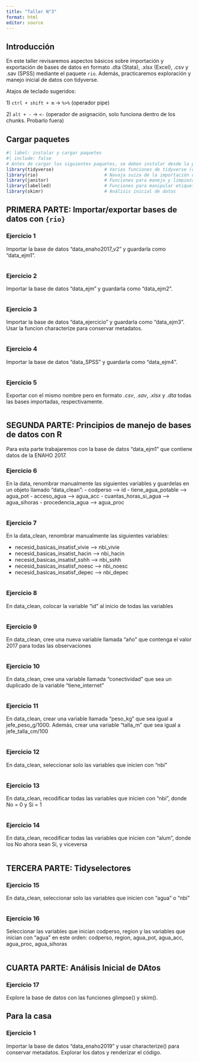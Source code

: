 ```yaml
---
title: "Taller N°3"
format: html
editor: source
---
```


## Introducción

En este taller revisaremos aspectos básicos sobre importación y exportación de bases de datos en formato .dta (Stata), .xlsx (Excel), .csv y .sav (SPSS) mediante el paquete `rio`. Además, practicaremos exploración y manejo inicial de datos con tidyverse.

Atajos de teclado sugeridos:

1\) `ctrl + shift + m` -\> `%>%` (operador pipe)

2\) `alt + -` -\> `<-` (operador de asignación, solo funciona dentro de los chunks. Probarlo fuera)

## Cargar paquetes

```r
#| label: instalar y cargar paquetes
#| include: false
# Antes de cargar los siguientes paquetes, se deben instalar desde la pestaña "Packages".
library(tidyverse)                   # Varias funciones de tidyverse (dplyr, ggplot2, etc.)
library(rio)                         # Navaja suiza de la importación de datos
library(janitor)                     # Funciones para manejo y limpieza de datos (p. ej, get_dupes)
library(labelled)                    # Funciones para manipular etiquetas: set_variable_labels()
library(skimr)                       # Análisis inicial de datos
```

## PRIMERA PARTE: Importar/exportar bases de datos con `{rio}`

### Ejercicio 1

Importar la base de datos "data_enaho2017_v2" y guardarla como "data_ejm1". 

```r

```

### Ejercicio 2

Importar la base de datos "data_ejm" y guardarla como "data_ejm2". 

```r

```

### Ejercicio 3

Importar la base de datos "data_ejercicio" y guardarla como "data_ejm3". Usar la funcion characterize para conservar metadatos.

```r

```

### Ejercicio 4

Importar la base de datos "data_SPSS" y guardarla como "data_ejm4". 

```r

```

### Ejercicio 5

Exportar con el mismo nombre pero en formato *.csv*, *.sav*, *.xlsx* y *.dta* todas las bases importadas, respectivamente. 

```r

```

## SEGUNDA PARTE: Principios de manejo de bases de datos con R

Para esta parte trabajaremos con la base de datos "data_ejm1" que contiene datos de la ENAHO 2017. 

### Ejercicio 6

En la data, renombrar manualmente las siguientes variables y guardelas en un objeto llamado "data_clean":
- codperso --> id
- tiene_agua_potable --> agua_pot
- acceso_agua --> agua_acc
- cuantas_horas_si_agua --> agua_sihoras
- procedencia_agua --> agua_proc


```r

```

### Ejercicio 7

En la data_clean, renombrar manualmente las siguientes variables:

- necesid_basicas_insatisf_vivie --> nbi_vivie
- necesid_basicas_insatist_hacin --> nbi_hacin
- necesid_basicas_insatisf_sshh --> nbi_sshh
- necesid_basicas_insatisf_noesc  --> nbi_noesc
- necesid_basicas_insatisf_depec --> nbi_depec

```r

```

### Ejercicio 8

En data_clean, colocar la variable "id" al inicio de todas las variables 

```r

```


### Ejercicio 9

En data_clean, cree una nueva variable llamada "año" que contenga el valor 2017 para todas las observaciones

```r

```

### Ejercicio 10

En data_clean, cree una variable llamada "conectividad" que sea un duplicado de la variable "tiene_internet"

```r

```

### Ejercicio 11

En data_clean, crear una variable llamada "peso_kg" que sea igual a jefe_peso_g/1000. Además, crear una variable "talla_m" que sea igual a jefe_talla_cm/100

```r

```

### Ejercicio 12

En data_clean, seleccionar solo las variables que inicien con "nbi"

```r

```


### Ejercicio 13

En data_clean, recodificar todas las variables que inicien con "nbi", donde No = 0 y Si = 1

```r

```

### Ejercicio 14

En data_clean, recodificar todas las variables que inicien con "alum", donde los No ahora sean Sí, y viceversa

```r

```

## TERCERA PARTE: Tidyselectores

### Ejercicio 15

En data_clean, seleccionar solo las variables que inicien con "agua" o "nbi"

```r

```

### Ejercicio 16

Seleccionar las variables que inician codperso, region y las variables que inician con "agua" en este orden: codperso, region, agua_pot, agua_acc, agua_proc, agua_sihoras 

```r

```

## CUARTA PARTE: Análisis Inicial de DAtos

### Ejercicio 17

Explore la base de datos con las funciones glimpse() y skim().

## Para la casa

### Ejercicio 1

Importar la base de datos "data_enaho2019" y usar characterize() para conservar metadatos. Explorar los datos y renderizar el código.

```r

```
